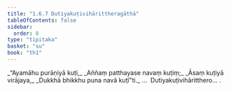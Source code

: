 ```yaml
---
title: "1.6.7 Dutiyakuṭivihārittheragāthā"
tableOfContents: false
sidebar:
  order: 8
type: "tipitaka"
basket: "su"
book: "th1"
---
```



<DynamicBreadcrumb />

<Division number="57" book="th1" bookNo="19" page="232">

<Paragraph number="129" type="verses" book="th1">
_“Ayamāhu purāṇiyā kuṭi,_  
_Aññaṃ patthayase navaṃ kuṭiṃ;_  
_Āsaṃ kuṭiyā virājaya,_  
_Dukkhā bhikkhu puna navā kuṭī”ti._  


</Paragraph>
</Division>

<Paragraph number="130" type="center" book="th1">
…  Dutiyakuṭivihāritthero… .
</Paragraph>